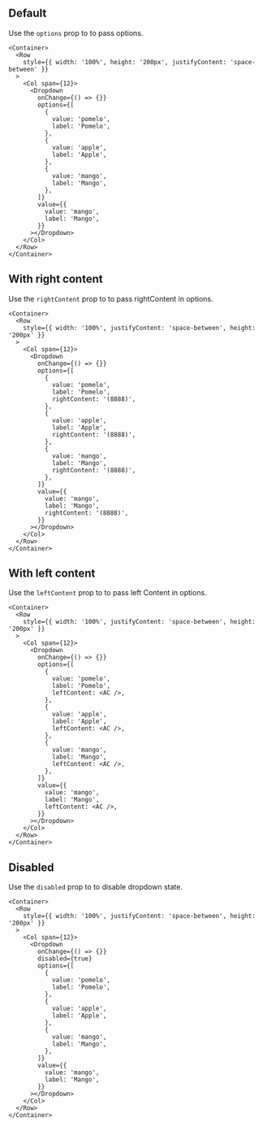 
## Default

Use the `options` prop to to pass options.

```tsx live
<Container>
  <Row
    style={{ width: '100%', height: '200px', justifyContent: 'space-between' }}
  >
    <Col span={12}>
      <Dropdown
        onChange={() => {}}
        options={[
          {
            value: 'pomelo',
            label: 'Pomelo',
          },
          {
            value: 'apple',
            label: 'Apple',
          },
          {
            value: 'mango',
            label: 'Mango',
          },
        ]}
        value={{
          value: 'mango',
          label: 'Mango',
        }}
      ></Dropdown>
    </Col>
  </Row>
</Container>
```

## With right content

Use the `rightContent` prop to to pass rightContent in options.

```tsx live
<Container>
  <Row
    style={{ width: '100%', justifyContent: 'space-between', height: '200px' }}
  >
    <Col span={12}>
      <Dropdown
        onChange={() => {}}
        options={[
          {
            value: 'pomelo',
            label: 'Pomelo',
            rightContent: '(8888)',
          },
          {
            value: 'apple',
            label: 'Apple',
            rightContent: '(8888)',
          },
          {
            value: 'mango',
            label: 'Mango',
            rightContent: '(8888)',
          },
        ]}
        value={{
          value: 'mango',
          label: 'Mango',
          rightContent: '(8888)',
        }}
      ></Dropdown>
    </Col>
  </Row>
</Container>
```

## With left content

Use the `leftContent` prop to to pass left Content in options.

```tsx live
<Container>
  <Row
    style={{ width: '100%', justifyContent: 'space-between', height: '200px' }}
  >
    <Col span={12}>
      <Dropdown
        onChange={() => {}}
        options={[
          {
            value: 'pomelo',
            label: 'Pomelo',
            leftContent: <AC />,
          },
          {
            value: 'apple',
            label: 'Apple',
            leftContent: <AC />,
          },
          {
            value: 'mango',
            label: 'Mango',
            leftContent: <AC />,
          },
        ]}
        value={{
          value: 'mango',
          label: 'Mango',
          leftContent: <AC />,
        }}
      ></Dropdown>
    </Col>
  </Row>
</Container>
```

## Disabled

Use the `disabled` prop to to disable dropdown state.

```tsx live
<Container>
  <Row
    style={{ width: '100%', justifyContent: 'space-between', height: '200px' }}
  >
    <Col span={12}>
      <Dropdown
        onChange={() => {}}
        disabled={true}
        options={[
          {
            value: 'pomelo',
            label: 'Pomelo',
          },
          {
            value: 'apple',
            label: 'Apple',
          },
          {
            value: 'mango',
            label: 'Mango',
          },
        ]}
        value={{
          value: 'mango',
          label: 'Mango',
        }}
      ></Dropdown>
    </Col>
  </Row>
</Container>
```
